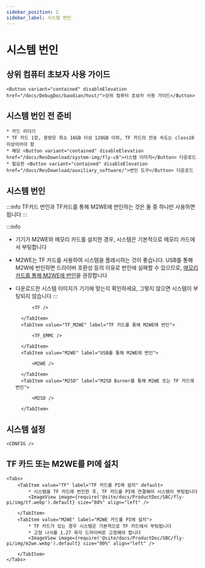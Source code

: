 ```yaml
---
sidebar_position: 2
sidebar_label: 시스템 번인
---
```








# 시스템 번인

## 상위 컴퓨터 초보자 사용 가이드

    <Button variant="contained" disableElevation href="/docs/DebugDoc/baodian/host/">상위 컴퓨터 초보자 사용 가이드</Button>

## 시스템 번인 전 준비

    * 카드 리더기
    * TF 카드 1장, 용량은 최소 16GB 이상 128GB 이하, TF 카드의 전송 속도는 class10 이상이어야 함
    * 해당 <Button variant="contained" disableElevation href="/docs/ResDownload/system-img/fly-c8">시스템 이미지</Button> 다운로드
    * 필요한 <Button variant="contained" disableElevation href="/docs/ResDownload/auxiliary_software/">번인 도구</Button> 다운로드

## 시스템 번인

:::info
TF카드 번인과 TF카드를 통해 M2WE에 번인하는 것은 둘 중 하나만 사용하면 됩니다
:::

:::info
* 기기가 M2WE와 메모리 카드를 설치한 경우, 시스템은 기본적으로 메모리 카드에서 부팅합니다
* M2WE는 TF 카드를 사용하여 시스템을 플래시하는 것이 좋습니다. USB를 통해 M2W에 번인하면 드라이버 호환성 등의 이유로 번인에 실패할 수 있으므로, [메모리 카드를 통해 M2WE에 번인](https://mellow-next.klipper.cn/docs/ProductDoc/SBC/fly-pi-v2/fly-os)을 권장합니다
* 다운로드한 시스템 이미지가 기기에 맞는지 확인하세요, 그렇지 않으면 시스템이 부팅되지 않습니다
:::

    <Tabs>
        <TabItem value="TF" label="TF 카드에 번인" default>
            
            <TF />
            
        </TabItem>
        <TabItem value="TF_M2WE" label="TF 카드를 통해 M2WE에 번인">
            
            <TF_EMMC />

        </TabItem>
        <TabItem value="M2WE" label="USB를 통해 M2WE에 번인">
            
            <M2WE />

        </TabItem>
        <TabItem value="M2SD" label="M2SD Burner를 통해 M2WE 또는 TF 카드에 번인">
            
            <M2SD />

        </TabItem>
    </Tabs>


## 시스템 설정

    <CONFIG />


## TF 카드 또는 M2WE를 PI에 설치

    <Tabs>
        <TabItem value="TF" label="TF 카드를 PI에 설치" default>
            * 시스템을 TF 카드에 번인한 후, TF 카드를 PI에 연결해야 시스템이 부팅됩니다
            <ImageView image={require('@site/docs/ProductDoc/SBC/fly-pi/img/tf.webp').default} size="80%" align="left" />  

        </TabItem>
        <TabItem value="M2WE" label="M2WE 카드를 PI에 설치">
            * TF 카드가 있는 경우 시스템은 기본적으로 TF 카드에서 부팅됩니다
            * 고정 나사를 1.27 육각 드라이버로 고정해야 합니다
            <ImageView image={require('@site/docs/ProductDoc/SBC/fly-pi/img/m2we.webp').default} size="80%" align="left" />  

        </TabItem>
    </Tabs>